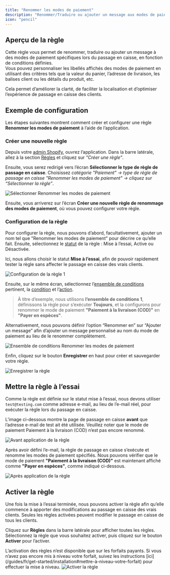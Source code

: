 ```yaml
---
title: "Renommer les modes de paiement"
description: "Renommer/Traduire ou ajouter un message aux modes de paiement sélectionnés lors du passage en caisse selon des conditions données."
icon: "pencil"
---
```


## Aperçu de la règle

Cette règle vous permet de renommer, traduire ou ajouter un message à des modes de paiement spécifiques lors du passage en caisse, en fonction de conditions définies.  
Vous pouvez personnaliser les libellés affichés des modes de paiement en utilisant des critères tels que la valeur du panier, l’adresse de livraison, les balises client ou les détails du produit, etc.

Cela permet d’améliorer la clarté, de faciliter la localisation et d’optimiser l’expérience de passage en caisse des clients.

## Exemple de configuration

Les étapes suivantes montrent comment créer et configurer une règle **Renommer les modes de paiement** à l’aide de l’application.

### Créer une nouvelle règle

Depuis votre [admin Shopify](/guides/fr/get-started/installation#accéder-à-l’application), ouvrez l’application. Dans la barre latérale, allez à la section [Règles](/guides/fr/get-started/quickstart#créer-une-règle-d’exemple) et cliquez sur _"Créer une règle"_.

Ensuite, vous serez redirigé vers l’écran **Sélectionner le type de règle de passage en caisse**. Choisissez _catégorie "Paiement" → type de règle de passage en caisse "Renommer les modes de paiement" → cliquez sur “Sélectionner la règle”_.

<img
  src="/images/essentials/payment/select-rename-payment-methods.webp"
  alt="Sélectionner Renommer les modes de paiement"
/>

Ensuite, vous arriverez sur l’écran **Créer une nouvelle règle de renommage des modes de paiement**, où vous pouvez configurer votre règle.

### Configuration de la règle

Pour configurer la règle, nous pouvons d’abord, facultativement, ajouter un nom tel que "Renommer les modes de paiement" pour décrire ce qu’elle fait. Ensuite, sélectionnez le [statut](/guides/fr/get-started/concepts#statut) de la règle : Mise à l’essai, Active ou Désactivée.

Ici, nous allons choisir le statut **Mise à l’essai**, afin de pouvoir rapidement tester la règle sans affecter le passage en caisse des vrais clients.

<img
  src="/images/essentials/payment/rule-configure-1-rename-payment-methods.webp"
  alt="Configuration de la règle 1"
/>

Ensuite, sur le même écran, sélectionnez l’[ensemble de conditions](/guides/fr/get-started/concepts#ensemble-de-conditions) pertinent, la [condition](/guides/fr/get-started/concepts#conditions-le-«-quand-») et l’[action](/guides/fr/get-started/concepts#action-le-«-quoi-»).

> À titre d’exemple, nous utilisons **l’ensemble de conditions 1**, définissons la règle pour s’exécuter **Toujours**, et la configurons pour renommer le mode de paiement **"Paiement à la livraison (COD)"** en **"Payer en espèces"**.

Alternativement, nous pouvons définir l’option “Renommer en” sur “Ajouter un message” afin d’ajouter un message personnalisé au nom du mode de paiement au lieu de le renommer complètement.

<img
  src="/images/essentials/payment/condition-set-rename-payment-methods.webp"
  alt="Ensemble de conditions Renommer les modes de paiement"
/>

Enfin, cliquez sur le bouton <b>Enregistrer</b> en haut pour créer et sauvegarder votre règle.

<img src="/images/shared/save-rule.webp" alt="Enregistrer la règle" />

## Mettre la règle à l’essai

Comme la règle est définie sur le statut mise à l’essai, nous devons utiliser `test@testing.com` comme adresse e-mail, au lieu de l’e-mail réel, pour exécuter la règle lors du passage en caisse.

<Warning>
  L’image ci-dessous montre la page de passage en caisse <b>avant</b> que
  l’adresse e-mail de test ait été utilisée. Veuillez noter que le mode de
  paiement Paiement à la livraison (COD) n’est pas encore renommé.
</Warning>

<img
  src="/images/essentials/payment/before-rule-apply-payment-methods.webp"
  alt="Avant application de la règle"
/>

Après avoir défini l’e-mail, la règle de passage en caisse s’exécute et renomme les modes de paiement spécifiés. Nous pouvons vérifier que le mode de paiement **"Paiement à la livraison (COD)"** est maintenant affiché comme **"Payer en espèces"**, comme indiqué ci-dessous.

<img
  src="/images/essentials/payment/after-rule-apply-rename-payment-methods.webp"
  alt="Après application de la règle"
/>

## Activer la règle

Une fois la mise à l’essai terminée, nous pouvons activer la règle afin qu’elle commence à apporter des modifications au passage en caisse des vrais clients. Seules les règles activées peuvent modifier le passage en caisse de tous les clients.

Cliquez sur **Règles** dans la barre latérale pour afficher toutes les règles. Sélectionnez la règle que vous souhaitez activer, puis cliquez sur le bouton **Activer** pour l’activer.

<Warning>
  L’activation des règles n’est disponible que sur les forfaits payants. Si vous
  n’avez pas encore mis à niveau votre forfait, suivez les instructions
  [ici](/guides/fr/get-started/installation#mettre-à-niveau-votre-forfait) pour effectuer la
  mise à niveau.
</Warning>
<img
  src="/images/essentials/payment/activate-the-rule-rename-payment-methods.webp"
  alt="Activer la règle"
/>
